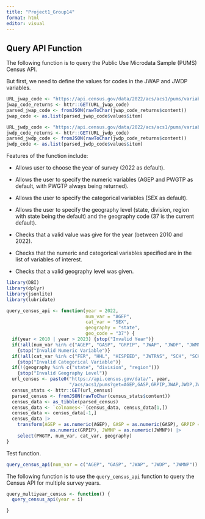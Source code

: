 ```yaml
---
title: "Project1_Group14"
format: html
editor: visual
---
```


## Query API Function

The following function is to query the Public Use Microdata Sample (PUMS) Census API.

But first, we need to define the values for codes in the JWAP and JWDP variables. 

```r
URL_jwap_code <- "https://api.census.gov/data/2022/acs/acs1/pums/variables/JWAP.json"
jwap_code_returns <- httr::GET(URL_jwap_code)
parsed_jwap_code <- fromJSON(rawToChar(jwap_code_returns$content))
jwap_code <- as.list(parsed_jwap_code$values$item)

URL_jwdp_code <- "https://api.census.gov/data/2022/acs/acs1/pums/variables/JWDP.json"
jwdp_code_returns <- httr::GET(URL_jwdp_code)
parsed_jwdp_code <- fromJSON(rawToChar(jwdp_code_returns$content))
jwdp_code <- as.list(parsed_jwdp_code$values$item)
```

Features of the function include:

-   Allows user to choose the year of survey (2022 as default).

-   Allows the user to specify the numeric variables (AGEP and PWGTP as default, with PWGTP always being returned).

-   Allows the user to specify the categorical variables (SEX as default).

-   Allows the user to specify the geography level (state, division, region with state being the default) and the geography code (37 is the current default).

-   Checks that a valid value was give for the year (between 2010 and 2022).

-   Checks that the numeric and categorical variables specified are in the list of variables of interest.

-   Checks that a valid geography level was given.

```r
library(DBI)
library(dplyr)
library(jsonlite)
library(lubridate)

query_census_api <- function(year = 2022, 
                             num_var = "AGEP", 
                             cat_var = "SEX", 
                             geography = "state", 
                             geo_code = "37") {
  if(year < 2010 | year > 2023) {stop("Invalid Year")}
  if(!all(num_var %in% c("AGEP", "GASP", "GRPIP", "JWAP", "JWDP", "JWMNP"))) 
    {stop("Invalid Numeric Variable")}
  if(!all(cat_var %in% c("FER", "HHL", "HISPEED", "JWTRNS", "SCH", "SCHL", "SEX"))) 
    {stop("Invalid Categorical Variable")}
  if(!(geography %in% c("state", "division", "region"))) 
    {stop("Invalid Geography Level")}
  url_census <- paste0("https://api.census.gov/data/", year, 
                       "/acs/acs1/pums?get=AGEP,GASP,GRPIP,JWAP,JWDP,JWMNP,PWGTP,SEX,FER,HHL,HISPEED,JWTRNS,SCH,SCHL&for=", geography, ":", geo_code) 
  census_stats <- httr::GET(url_census)
  parsed_census <- fromJSON(rawToChar(census_stats$content))
  census_data <- as_tibble(parsed_census)
  census_data <- `colnames<-`(census_data, census_data[1,])
  census_data <- census_data[-1,]
  census_data |>
    transform(AGEP = as.numeric(AGEP), GASP = as.numeric(GASP), GRPIP = 
                as.numeric(GRPIP), JWMNP = as.numeric(JWMNP)) |>
    select(PWGTP, num_var, cat_var, geography) 
}
```

Test function.

```r
query_census_api(num_var = c("AGEP", "GASP", "JWAP", "JWDP", "JWMNP"))
```


The following function is to use the `query_census_api` function to query the Census API for multiple survey years.
```r
query_multiyear_census <- function() {
  query_census_api(year = i)

}
```


